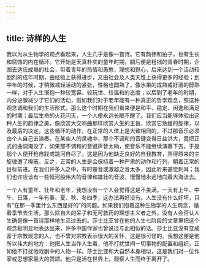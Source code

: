 ```yaml
---
---
---
```

title: 诗样的人生
---




我以为从生物学的观点看起来，人生几乎是像一首诗。它有韵律和拍子，也有生长和腐蚀的内在循环。它开始是天真朴实的童年时期，嗣后便是粗拙的青春时期，企图去适应成熟的社会，带着青年的热情和愚憨，理想和野心，后来达到一个活动较剧烈的成年时期，由经验上获得进步，又由社会及人类天性上获得更多的经验；到中年的时候，才稍微减轻活动的紧张，性格也圆熟了，像水果的成熟或好酒的醇熟一样，对于人生渐抱一种较宽容、较玩世、较温和的态度；以后到了老年的时期，内分泌腺减少了它们的活动，假如我们对于老年能有一种真正的哲学观念，照这种观念调和我们的生活形式，那么这个时期在我们看来便是和平、稳定、闲逸和满足的时期；最后生命的火花闪灭，一个人便永远长眠不醒了。我们应当能够体验出这种人生的韵律之美，像欣赏大交响曲那样欣赏人生的主旨，欣赏它急缓的旋律，以及最后的决定。这些循环的动作，在正常的人体上是大致相同的，不过那音乐必须由个人自己去演奏。在某些人的灵魂中，那个不调和的音键变得日益洪大，竟把正式的曲调淹没了，如果那不调和的音键声音太响，使音乐不能继续演奏下去，于是那个人便开枪自戕或跳河自尽了。这是因为他缺乏良好的自我教育，弄得原来的主旋律遭了掩蔽。反之，正常的人生是会保持着一种严肃的动作和行列，朝着正常的目标前进。在我们许多人之中，有时震音或激越之音太多，因此听来甚觉刺耳；我们也许应该有一些恒河般伟大的音律和雄壮的音波，慢慢地永远地向着大海流去。

一个人有童年、壮年和老年，我想没有一个人会觉得这是不美满。一天有上午、中午、日落，一年有春、夏、秋、冬四季，这办法再好没有。人生没有什么好坏，只有“在那一季里什么东西是好的”的问题。如果我们抱着这种生物学的人生观念，循着季节去生活，那么除自大的呆子和无可救药的理想主义者之外，没有人会否认人生确是像一首诗那样地生活过去的。莎士比亚曾在他的人生七阶段的文章里把这个观念极明显地表达出来，许多中国作家也曾说过与此相似的话。莎士比亚没有变成富于宗教观念的人，也不曾对宗教表示很大的关怀，这是很可怪的。我想这便是他所以伟大的地方：他把人生当作人生看，他不打扰世间一切事物的配置和组织，正如他不打扰他戏剧中的人物一样。莎士比亚和大自然本身相似，这是我们对一位作家或思想家最大的赞颂。他只是活在世界上，观察人生而终于离开了。